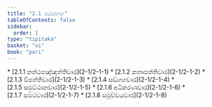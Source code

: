 ```yaml
---
title: "2.1 පඨමභාග"
tableOfContents: false
sidebar:
  order: 1
type: "tipitaka"
basket: "vi"
book: "pari"
---
```



<DynamicBreadcrumb />



<TableOfContents book="pari" section="2.1">
* [2.1.1 කත්ථපඤ්ඤත්තිවාර](2-1/2-1-1)
* [2.1.2 කතාපත්තිවාර](2-1/2-1-2)
* [2.1.3 විපත්තිවාර](2-1/2-1-3)
* [2.1.4 සඞ්ගහවාර](2-1/2-1-4)
* [2.1.5 සමුට්ඨානවාර](2-1/2-1-5)
* [2.1.6 අධිකරණවාර](2-1/2-1-6)
* [2.1.7 සමථවාර](2-1/2-1-7)
* [2.1.8 සමුච්චයවාර](2-1/2-1-8)
</TableOfContents>